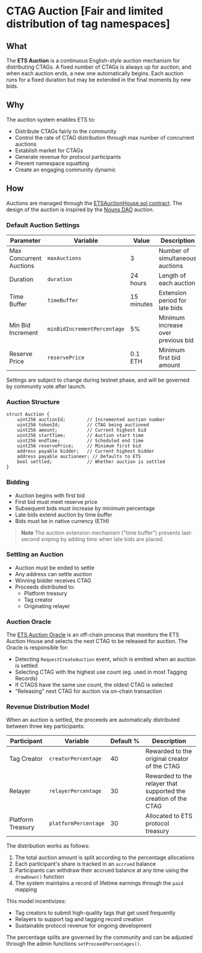 
# CTAG Auction <Icon src="/icons/auction.svg" size={36} alt="Auction Icon" /> [Fair and limited distribution of tag namespaces]

## What
The **ETS Auction** is a continuous English-style auction mechanism for distributing CTAGs. A fixed number of CTAGs is always up for auction, and when each auction ends, a new one automatically begins. Each auction runs for a fixed duration but may be extended in the final moments by new bids.

## Why
The auction system enables ETS to:
- Distribute CTAGs fairly to the community
- Control the rate of CTAG distribution through max number of concurrent auctions
- Establish market for CTAGs
- Generate revenue for protocol participants
- Prevent namespace squatting
- Create an engaging community dynamic

## How

Auctions are managed through the [ETSAuctionHouse.sol contract](https://github.com/ethereum-tag-service/ets/blob/main/packages/contracts/contracts/ETSAuctionHouse.sol). The design of the auction is inspired by the [Nouns DAO](https://nouns.wtf/) auction.

### Default Auction Settings

| Parameter | Variable | Value | Description |
|-----------|----------|-------|-------------|
| Max Concurrent Auctions | `maxAuctions` | 3 | Number of simultaneous auctions |
| Duration | `duration` | 24 hours | Length of each auction |
| Time Buffer | `timeBuffer` | 15 minutes | Extension period for late bids |
| Min Bid Increment | `minBidIncrementPercentage` | 5% | Minimum increase over previous bid |
| Reserve Price | `reservePrice` | 0.1 ETH | Minimum first bid amount |

<Callout type="info">Settings are subject to change during testnet phase, and will be governed by community vote after launch.</Callout>

### Auction Structure

```solidity
struct Auction {
    uint256 auctionId;        // Incremented auction number
    uint256 tokenId;          // CTAG being auctioned
    uint256 amount;           // Current highest bid
    uint256 startTime;        // Auction start time
    uint256 endTime;          // Scheduled end time
    uint256 reservePrice;     // Minimum first bid
    address payable bidder;   // Current highest bidder
    address payable auctioneer; // Defaults to ETS
    bool settled;             // Whether auction is settled
}
```

### Bidding
- Auction begins with first bid
- First bid must meet reserve price
- Subsequent bids must increase by minimum percentage
- Late bids extend auction by time buffer
- Bids must be in native currency (ETH)

> **Note**
> The auction extension mechanism ("time buffer") prevents last-second sniping by adding time when late bids are placed.

### Settling an Auction
- Auction must be ended to settle
- Any address can settle auction
- Winning bidder receives CTAG
- Proceeds distributed to:
  - Platform treasury
  - Tag creator
  - Originating relayer

### Auction Oracle

<ModalImage
  src="/concepts/auction.png"
  alt="Tagging Record Creation"
/>

The [ETS Auction Oracle](/docs/concepts/oracle) is an off-chain process that monitors the ETS Auction House and selects the next CTAG to be released for auction. The Oracle is responsible for:

- Detecting `RequestCreateAuction` event, which is emitted when an auction is settled
- Selecting CTAG with the highest use count (eg. used in most Tagging Records)
- If CTAGS have the same use count, the oldest CTAG is selected
- "Releasing" next CTAG for auction via on-chain transaction

### Revenue Distribution Model

When an auction is settled, the proceeds are automatically distributed between three key participants:

| Participant | Variable | Default&nbsp;% | Description |
|------------|----------|-----------|-------------|
| Tag Creator | `creatorPercentage` | 40 | Rewarded to the original creator of the CTAG |
| Relayer | `relayerPercentage` | 30 | Rewarded to the relayer that supported the creation of the CTAG |
| Platform Treasury | `platformPercentage` | 30 | Allocated to ETS protocol treasury |

The distribution works as follows:

1. The total auction amount is split according to the percentage allocations
2. Each participant's share is tracked in an `accrued` balance
3. Participants can withdraw their accrued balance at any time using the `drawDown()` function
4. The system maintains a record of lifetime earnings through the `paid` mapping

This model incentivizes:
- Tag creators to submit high-quality tags that get used frequently
- Relayers to support tag and tagging record creation
- Sustainable protocol revenue for ongoing development

The percentage splits are governed by the community and can be adjusted through the admin functions `setProceedPercentages()`.
